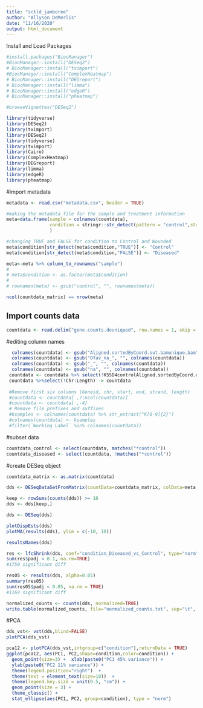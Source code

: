 ```yaml
---
title: "sctld_jamboree"
author: "Allyson DeMerlis"
date: "11/16/2020"
output: html_document
---
```


Install and Load Packages
```r
#install.packages("BiocManager")
#BiocManager::install("DESeq2")
# BiocManager::install("tximport")
#BiocManager::install("ComplexHeatmap")
# BiocManager::install("DEGreport")
# BiocManager::install("limma")
# BiocManager::install("edgeR")
# BiocManager::install("pheatmap")

#browseVignettes("DESeq2")

library(tidyverse)
library(DESeq2)
library(tximport)
library(DESeq2)
library(tidyverse)
library(tximport)
library(Cairo)
library(ComplexHeatmap)
library(DEGreport)
library(limma)
library(edgeR)
library(pheatmap)
```

#import metadata
```r
metadata <- read.csv("metadata.csv", header = TRUE)

#making the metadata file for the sample and treatment information
meta=data.frame(sample = colnames(countdata),
                condition = stringr::str_detect(pattern = "control",string = colnames(countdata))
                )

#changing TRUE and FALSE for condition to Control and Wounded
meta$condition[str_detect(meta$condition,"TRUE")] <- "Control"
meta$condition[str_detect(meta$condition,"FALSE")] <- "Diseased"

meta<-meta %>% column_to_rownames("sample")
# 
# meta$condition <- as.factor(meta$condition)
# 
# rownames(meta) <- gsub("control", "", rownames(meta))

ncol(countdata_matrix) == nrow(meta)

```


## Import counts data 
```r
countdata <- read.delim("gene.counts.deuniqued", row.names = 1, skip = 1) # comment.char="#"
```

#editing column names
```r
  colnames(countdata) <- gsub("Aligned.sortedByCoord.out.bamunique.bam", "", colnames(countdata))
  colnames(countdata) <- gsub("Ofav_na_", "", colnames(countdata))
  colnames(countdata) <- gsub("_", "", colnames(countdata))
  colnames(countdata) <- gsub("na", "", colnames(countdata))
 countdata <- countdata %>% select(!K55D4controlAligned.sortedByCoord.out.unique.bamunique.bam)
 countdata %>%select(!Chr:Length) -> countdata
 
 #Remove first six columns (Geneid, chr, start, end, strand, length)
 #countdata <- countdata[ ,7:ncol(countdata)]
 #countdata <- countdata[ ,-4]
 # Remove file prefixes and suffixes
 #ksamples <- colnames(countdata) %>% str_extract("K[0-9]{2}")
 #colnames(countdata) <- ksamples
 #filter(`Working Label` %in% colnames(countdata))
```

#subset data
```r
countdata_control <- select(countdata, matches("*control"))
countdata_diseased <- select(countdata, !matches("*control"))
```

#create DESeq object
```r
countdata_matrix <- as.matrix(countdata)

dds <- DESeqDataSetFromMatrix(countData=countdata_matrix, colData=meta, design= ~condition)
```

```r
keep <- rowSums(counts(dds)) >= 10
dds <- dds[keep,]

dds <- DESeq(dds)

plotDispEsts(dds)
plotMA(results(dds), ylim = c(-10, 10))

resultsNames(dds)

res <- lfcShrink(dds, coef="condition_Diseased_vs_Control", type="norm")
sum(res$padj < 0.1, na.rm=TRUE)
#1750 significant diff

res05 <- results(dds, alpha=0.05)
summary(res05)
sum(res05$padj < 0.05, na.rm = TRUE)
#1169 significant diff

normalized_counts <- counts(dds, normalized=TRUE)
write.table(normalized_counts, file="normalized_counts.txt", sep="\t", quote=F, col.names=NA)
```

#PCA
```r
dds_vst<- vst(dds,blind=FALSE)
plotPCA(dds_vst)
```

```r
pca12 <- plotPCA(dds_vst,intgroup=c("condition"),returnData = TRUE)
ggplot(pca12, aes(PC1, PC2,shape=condition,color=condition)) + 
  geom_point(size=3) +  xlab(paste0("PC1 45% variance")) + 
  ylab(paste0("PC2 11% variance")) + 
  theme(legend.position="right")  + 
  theme(text = element_text(size=10))  + 
  theme(legend.key.size = unit(0.5, "cm")) + 
  geom_point(size = 3) +
  theme_classic() + 
  stat_ellipse(aes(PC1, PC2, group=condition), type = "norm")
```


